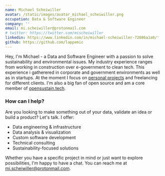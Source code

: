 ```yaml
---
name: Michael Scheiwiller
avatar: /static/images/avatar_michael_scheiwiller.png
occupation: Data & Software Engineer
company: ''
email: mi.scheiwiller@protonmail.com
# twitter: https://twitter.com/mischeiwiller
linkedin: https://www.linkedin.com/in/michael-scheiwiller-72086a1a0/'
github: https://github.com/lappemic
---
```


Hey, I'm Michael - a Data and Software Engineer with a passion to solve sustainability and environmental issues. My industry experience ranges from working in construction over e-government to clean tech. This experience i gatherered in corporate and government environments as well as in startups. At the moment I focus on [personal projects](https://www.michaelscheiwiller.com/projects) and freelancing for different clients. I'm also a big fan of open source and am a core member of [opensustain.tech](https://opensustain.tech).

### How can I help?

Are you looking to make something out of your data, validate an idea or build a product? Let's talk. I offer:

- Data engineering & infrastructure
- Data analysis & visualization
- Custom software development
- Technical consulting
- Sustainability-focused solutions

Whether you have a specific project in mind or just want to explore possibilities, I'm happy to have a chat. You can reach me at mi.scheiwiller@protonmail.com.
